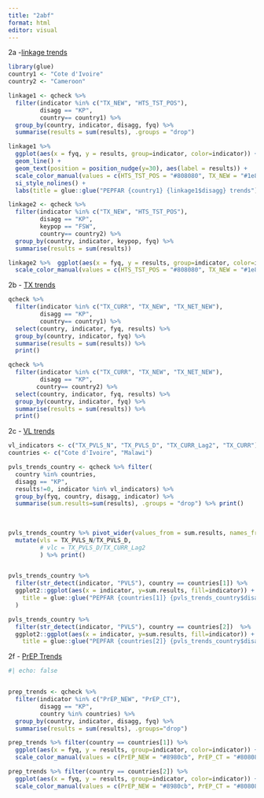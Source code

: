 ```yaml
---
title: "2abf"
format: html
editor: visual
---
```


2a -[linkage trends](https://tableau.usaid.gov/views/KeyPopulationsDashboard/2_aTestingandLinkageTrends/40426f3a-6e0b-4ada-897c-dfe5461884db/17a3ec3f-a566-49cb-add4-e53293d0ba54?:display_count=n&:showVizHome=n&:origin=viz_share_link)

```r
library(glue)
country1 <- "Cote d'Ivoire"
country2 <- "Cameroon"

linkage1 <- qcheck %>%
  filter(indicator %in% c("TX_NEW", "HTS_TST_POS"),
         disagg == "KP",
         country== country1) %>%
  group_by(country, indicator, disagg, fyq) %>%
  summarise(results = sum(results), .groups = "drop") 

linkage1 %>%  
  ggplot(aes(x = fyq, y = results, group=indicator, color=indicator)) + 
  geom_line() + 
  geom_text(position = position_nudge(y=30), aes(label = results)) +
  scale_color_manual(values = c(HTS_TST_POS = "#808080", TX_NEW = "#1e87a5")) +
  si_style_nolines() + 
  labs(title = glue::glue("PEPFAR {country1} {linkage1$disagg} trends"))

linkage2 <- qcheck %>%
  filter(indicator %in% c("TX_NEW", "HTS_TST_POS"),
         disagg == "KP",
         keypop == "FSW",
         country== country2) %>%
  group_by(country, indicator, keypop, fyq) %>%
  summarise(results = sum(results)) 

linkage2 %>%  ggplot(aes(x = fyq, y = results, group=indicator, color=indicator)) + geom_line() + geom_text(position = position_nudge(y=30), aes(label = results)) +
  scale_color_manual(values = c(HTS_TST_POS = "#808080", TX_NEW = "#1e87a5")) + si_style_nolines() + labs(title = glue("PEPFAR {country2} {linkage2$keypop} trends"))

```

2b - [TX trends](https://tableau.usaid.gov/views/KeyPopulationsDashboard/2_bTXTrends/cec16239-2ef8-43d9-ad2e-c6f04068e95b/6571f6c6-2393-4c5f-a7dd-718a22cf582a?:display_count=n&:showVizHome=n&:origin=viz_share_link)

```r
qcheck %>%
  filter(indicator %in% c("TX_CURR", "TX_NEW", "TX_NET_NEW"),
         disagg == "KP",
         country== country1) %>%
  select(country, indicator, fyq, results) %>%
  group_by(country, indicator, fyq) %>%
  summarise(results = sum(results)) %>%
  print()

qcheck %>%
  filter(indicator %in% c("TX_CURR", "TX_NEW", "TX_NET_NEW"),
         disagg == "KP",
        country== country2) %>%
  select(country, indicator, fyq, results) %>%
  group_by(country, indicator, fyq) %>%
  summarise(results = sum(results)) %>%
  print()
```

2c - [VL trends](https://tableau.usaid.gov/views/KeyPopulationsDashboard/2_cVLTrends?:showAppBanner=false&:display_count=n&:showVizHome=n&:origin=viz_share_link)

```r
vl_indicators <- c("TX_PVLS_N", "TX_PVLS_D", "TX_CURR_Lag2", "TX_CURR")
countries <- c("Cote d'Ivoire", "Malawi")

pvls_trends_country <- qcheck %>% filter(
  country %in% countries,
  disagg == "KP", 
  results!=0, indicator %in% vl_indicators) %>%
  group_by(fyq, country, disagg, indicator) %>%
  summarise(sum.results=sum(results), .groups = "drop") %>% print()
  
  
  
pvls_trends_country %>% pivot_wider(values_from = sum.results, names_from = indicator) %>%
  mutate(vls = TX_PVLS_N/TX_PVLS_D,
         # vlc = TX_PVLS_D/TX_CURR_Lag2
         ) %>% print()


pvls_trends_country %>% 
  filter(str_detect(indicator, "PVLS"), country == countries[1]) %>%
  ggplot2::ggplot(aes(x = indicator, y=sum.results, fill=indicator)) + geom_col() + geom_text(aes(label = sum.results), position = position_nudge(y=200)) + facet_grid(~fyq) +   scale_fill_manual(values = c(TX_CURR = grey10k, TX_PVLS_D = "#64b4a6", TX_PVLS_N = "#004e43")) + si_style_nolines() + theme(axis.text.x = element_text(angle=90), axis.title.x = element_blank(), legend.position = "none") + labs(
    title = glue::glue("PEPFAR {countries[1]} {pvls_trends_country$disagg}")
  )

pvls_trends_country %>% 
  filter(str_detect(indicator, "PVLS"), country == countries[2])  %>%
  ggplot2::ggplot(aes(x = indicator, y=sum.results, fill=indicator)) + geom_col() + geom_text(aes(label = sum.results), position = position_nudge(y=300)) + facet_grid(~fyq) +   scale_fill_manual(values = c(TX_CURR = grey10k, TX_PVLS_D = "#64b4a6", TX_PVLS_N = "#004e43")) + si_style_nolines()  + theme(axis.text.x = element_text(angle=90), axis.title.x = element_blank(), legend.position = "none") + labs(
    title = glue::glue("PEPFAR {countries[2]} {pvls_trends_country$disagg}"))
```

2f - [PrEP Trends](https://tableau.usaid.gov/views/KeyPopulationsDashboard/2_fPrEPTrends?:showAppBanner=false&:display_count=n&:showVizHome=n&:origin=viz_share_link)

```r
#| echo: false


prep_trends <- qcheck %>%
  filter(indicator %in% c("PrEP_NEW", "PrEP_CT"),
         disagg == "KP",
         country %in% countries) %>%
  group_by(country, indicator, disagg, fyq) %>%
  summarise(results = sum(results), .groups="drop") 

prep_trends %>% filter(country == countries[1]) %>%
  ggplot(aes(x = fyq, y = results, group=indicator, color=indicator)) + geom_line() + geom_text(position = position_nudge(y=10), aes(label = results)) +
  scale_color_manual(values = c(PrEP_NEW = "#8980cb", PrEP_CT = "#808080")) + si_style_nolines() + labs(title = glue("PEPFAR {countries[1]} {prep_trends$disagg} trends "))

prep_trends %>% filter(country == countries[2]) %>%
  ggplot(aes(x = fyq, y = results, group=indicator, color=indicator)) + geom_line() + geom_text(position = position_nudge(y=30), aes(label = results)) +
  scale_color_manual(values = c(PrEP_NEW = "#8980cb", PrEP_CT = "#808080")) + si_style_nolines() + labs(title = glue("PEPFAR {countries[2]} {prep_trends$disagg} trends "))
```

```r

```
